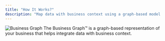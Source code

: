```yaml
---
title: "How It Works?"
description: "Map data with business context using a graph-based model of your business."
---
```


<img src="/images/business-graph.png" alt="Business Graph" />
The Business Graph™ is a graph-based representation of your business that helps integrate
data with business context.
